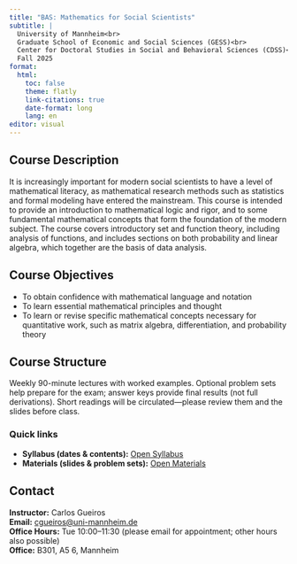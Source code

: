 ```yaml
---
title: "BAS: Mathematics for Social Scientists"
subtitle: |
  University of Mannheim<br>
  Graduate School of Economic and Social Sciences (GESS)<br>
  Center for Doctoral Studies in Social and Behavioral Sciences (CDSS)<br>
  Fall 2025
format:
  html:
    toc: false
    theme: flatly
    link-citations: true
    date-format: long
    lang: en
editor: visual
---
```


## Course Description

It is increasingly important for modern social scientists to have a level of mathematical literacy, as mathematical research methods such as statistics and formal modeling have entered the mainstream. This course is intended to provide an introduction to mathematical logic and rigor, and to some fundamental mathematical concepts that form the foundation of the modern subject. The course covers introductory set and function theory, including analysis of functions, and includes sections on both probability and linear algebra, which together are the basis of data analysis.

## Course Objectives

-   To obtain confidence with mathematical language and notation\
-   To learn essential mathematical principles and thought\
-   To learn or revise specific mathematical concepts necessary for quantitative work, such as matrix algebra, differentiation, and probability theory

## Course Structure

Weekly 90-minute lectures with worked examples. Optional problem sets help prepare for the exam; answer keys provide final results (not full derivations). Short readings will be circulated—please review them and the slides before class.

::: callout-tip
### Quick links

-   **Syllabus (dates & contents):** [Open Syllabus](syllabus.qmd)\
-   **Materials (slides & problem sets):** [Open Materials](materials.qmd)
:::

## Contact

**Instructor:** Carlos Gueiros\
**Email:** [cgueiros\@uni-mannheim.de](mailto:cgueiros@uni-mannheim.de){.email}\
**Office Hours:** Tue 10:00–11:30 (please email for appointment; other hours also possible)\
**Office:** B301, A5 6, Mannheim
